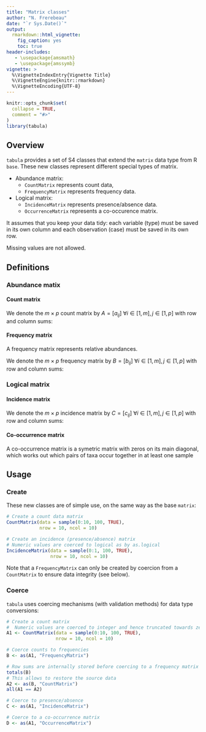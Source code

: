 ```yaml
---
title: "Matrix classes"
author: "N. Frerebeau"
date: "`r Sys.Date()`"
output:
  rmarkdown::html_vignette:
    fig_caption: yes
    toc: true
header-includes:
   - \usepackage{amsmath}
   - \usepackage{amssymb}
vignette: >
  %\VignetteIndexEntry{Vignette Title}
  %\VignetteEngine{knitr::rmarkdown}
  %\VignetteEncoding{UTF-8}
---
```


```r
knitr::opts_chunk$set(
  collapse = TRUE,
  comment = "#>"
)
library(tabula)
```

## Overview

`tabula` provides a set of S4 classes that extend the `matrix` data type from R `base`. These new classes represent different special types of matrix.

* Abundance matrix:
    * `CountMatrix` represents count data,
    * `FrequencyMatrix` represents frequency data.
* Logical matrix:
    * `IncidenceMatrix` represents presence/absence data.
    * `OccurrenceMatrix` represents a co-occurence matrix.
    
It assumes that you keep your data tidy: each variable (type) must be saved in its own column and each observation (case) must be saved in its own row.

Missing values are not allowed.

## Definitions
### Abundance matix
#### Count matrix

We denote the $m \times p$ count matrix by $A = \left[ a_{ij} \right] ~\forall i \in \left[ 1,m \right], j \in \left[ 1,p \right]$ with row and column sums:

\begin{align}
 a_{i \cdot} = \sum_{j = 1}^{p} a_{ij} &&
 a_{\cdot j} = \sum_{i = 1}^{m} a_{ij} &&
 a_{\cdot \cdot} = \sum_{i = 1}^{m} \sum_{j = 1}^{p} a_{ij} &&
 \forall a_{ij} \in \mathbb{N}
\end{align}

#### Frequency matrix

A frequency matrix represents relative abundances.

We denote the $m \times p$ frequency matrix by $B = \left[ b_{ij} \right] ~\forall i \in \left[ 1,m \right], j \in \left[ 1,p \right]$ with row and column sums:

\begin{align}
 b_{i \cdot} = \sum_{j = 1}^{p} b_{ij} = 1 &&
 b_{\cdot j} = \sum_{i = 1}^{m} b_{ij} &&
 b_{\cdot \cdot} = \sum_{i = 1}^{m} \sum_{j = 1}^{p} b_{ij} &&
 \forall b_{ij} \in \left[ 0,1 \right]
\end{align}

### Logical matrix
#### Incidence matrix

We denote the $m \times p$ incidence matrix by $C = \left[ c_{ij} \right] ~\forall i \in \left[ 1,m \right], j \in \left[ 1,p \right]$ with row and column sums:

\begin{align}
 c_{i \cdot} = \sum_{j = 1}^{p} c_{ij} &&
 c_{\cdot j} = \sum_{i = 1}^{m} c_{ij} &&
 c_{\cdot \cdot} = \sum_{i = 1}^{m} \sum_{j = 1}^{p} c_{ij} &&
 \forall c_{ij} \in \lbrace 0,1 \rbrace
\end{align}

#### Co-occurrence matrix

A co-occurrence matrix is a symetric matrix with zeros on its main diagonal, which works out which pairs of taxa occur together in at least one sample

<!-- The $p \times p$ co-occurrence matrix $D = \left[ d_{i,j} \right] ~\forall i,j \in \left[ 1,p \right]$ is defined over an $m \times p$ incidence matrix $C = \left[ C_{x,y} \right] ~\forall x \in \left[ 1,m \right], y \in \left[ 1,p \right]$ as: -->

<!-- \[ d_{i,j} = \begin{cases}  -->
<!--       1 & \text{if}~ m_{x,i} ~\text{and}~ m_{x,j} \\ -->
<!--       0 & \text{otherwise} -->
<!--    \end{cases} -->
<!-- \] -->

<!-- with row and column sums: -->

<!-- \begin{align} -->
<!--  d_{i \cdot} = \sum_{j \geqslant i}^{p} d_{ij} && -->
<!--  d_{\cdot j} = \sum_{i \leqslant j}^{p} d_{ij} && -->
<!--  d_{\cdot \cdot} = \sum_{i = 1}^{p} \sum_{j \geqslant i}^{p} d_{ij} && -->
<!--  \forall d_{ij} \in \lbrace 0,1 \rbrace -->
<!-- \end{align} -->

## Usage

### Create

These new classes are of simple use, on the same way as the base `matrix`:

```r
# Create a count data matrix
CountMatrix(data = sample(0:10, 100, TRUE),
            nrow = 10, ncol = 10)

# Create an incidence (presence/absence) matrix
# Numeric values are coerced to logical as by as.logical
IncidenceMatrix(data = sample(0:1, 100, TRUE),
                nrow = 10, ncol = 10)
```

Note that a `FrequencyMatrix` can only be created by coercion from a `CountMatrix` to ensure data integrity (see below).

### Coerce

`tabula` uses coercing mechanisms (with validation methods) for data type conversions:

```r
# Create a count matrix
#  Numeric values are coerced to integer and hence truncated towards zero
A1 <- CountMatrix(data = sample(0:10, 100, TRUE),
                  nrow = 10, ncol = 10)

# Coerce counts to frequencies
B <- as(A1, "FrequencyMatrix")

# Row sums are internally stored before coercing to a frequency matrix
totals(B)
# This allows to restore the source data
A2 <- as(B, "CountMatrix")
all(A1 == A2)

# Coerce to presence/absence
C <- as(A1, "IncidenceMatrix")

# Coerce to a co-occurrence matrix
D <- as(A1, "OccurrenceMatrix")
```
